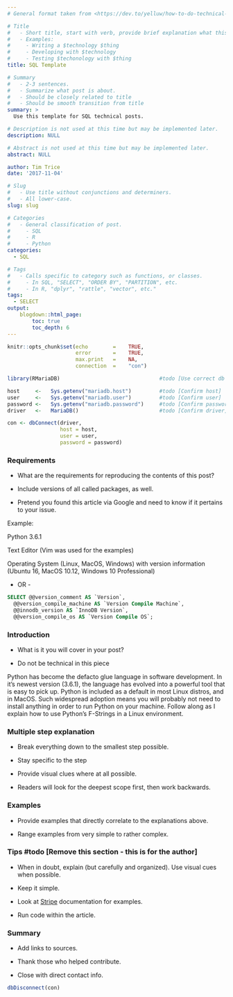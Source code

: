 ```yaml
---
# General format taken from <https://dev.to/yelluw/how-to-do-technical-blogging>

# Title
#   - Short title, start with verb, provide brief explanation what this is about.
#   - Examples:
#     - Writing a $technology $thing
#     - Developing with $technology
#     - Testing $techonology with $thing
title: SQL Template

# Summary
#   - 2-3 sentences. 
#   - Summarize what post is about.
#   - Should be closely related to title
#   - Should be smooth transition from title
summary: > 
  Use this template for SQL technical posts. 

# Description is not used at this time but may be implemented later.
description: NULL

# Abstract is not used at this time but may be implemented later.
abstract: NULL

author: Tim Trice
date: '2017-11-04'

# Slug
#   - Use title without conjunctions and determiners.
#   - All lower-case.
slug: slug

# Categories
#   - General classification of post.
#     - SQL
#     - R
#     - Python
categories:
  - SQL

# Tags
#   - Calls specific to category such as functions, or classes.
#     - In SQL, "SELECT", "ORDER BY", "PARTITION", etc.
#     - In R, "dplyr", "rattle", "vector", etc."
tags:
  - SELECT
output:
    blogdown::html_page:
        toc: true
        toc_depth: 6
---
```


```r
knitr::opts_chunk$set(echo        =    TRUE, 
                      error       =    TRUE, 
                      max.print   =    NA, 
                      connection  =    "con")
```

```r
library(RMariaDB)                                #todo [Use correct db library]
```

```r
host     <-   Sys.getenv("mariadb.host")         #todo [Confirm host]
user     <-   Sys.getenv("mariadb.user")         #todo [Confirm user]
password <-   Sys.getenv("mariadb.password")     #todo [Confirm password]
driver   <-   MariaDB()                          #todo [Confirm driver]
```

```r
con <- dbConnect(driver, 
                 host = host,
                 user = user, 
                 password = password)
```

### Requirements

  * What are the requirements for reproducing the contents of this post? 

  * Include versions of all called packages, as well.

  * Pretend you found this article via Google and need to know if it pertains 
    to your issue.

Example: 

Python 3.6.1

Text Editor (Vim was used for the examples)

Operating System (Linux, MacOS, Windows) with version information (Ubuntu 16, MacOS 10.12, Windows 10 Professional)

- OR - 

```sql
SELECT @@version_comment AS `Version`, 
  @@version_compile_machine AS `Version Compile Machine`, 
  @@innodb_version AS `InnoDB Version`, 
  @@version_compile_os AS `Version Compile OS`;
```

### Introduction

  * What is it you will cover in your post? 

  * Do not be technical in this piece

Python has become the defacto glue language in software development. In it's newest version (3.6.1), the language has evolved into a powerful tool that is easy to pick up. Python is included as a default in most Linux distros, and in MacOS. Such widespread adoption means you will probably not need to install anything in order to run Python on your machine. Follow along as I explain how to use Python's F-Strings in a Linux environment.

### Multiple step explanation

  * Break everything down to the smallest step possible. 
  
  * Stay specific to the step
  
  * Provide visual clues where at all possible.
  
  * Readers will look for the deepest scope first, then work backwards.

### Examples

  * Provide examples that directly correlate to the explanations above. 
  
  * Range examples from very simple to rather complex. 

### Tips #todo [Remove this section - this is for the author]

  * When in doubt, explain (but carefully and organized). Use visual cues when possible. 
  
  * Keep it simple. 
  
  * Look at [Stripe](https://stripe.com/docs/connect/accounts) documentation for examples.
  
  * Run code within the article. 

### Summary

  * Add links to sources.
  
  * Thank those who helped contribute.
  
  * Close with direct contact info.

```r
dbDisconnect(con)
```
